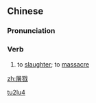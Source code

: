 ==Chinese==
{{zh-forms}}

===Pronunciation===
{{zh-pron
|m=túlù
|cat=v
}}

===Verb===
{{zh-verb}}

# {{lb|zh|literary}} to [[slaughter]]; to [[massacre]]

[[Category:Mandarin literary terms|tu2lu4]]

[[zh:屠戮]]